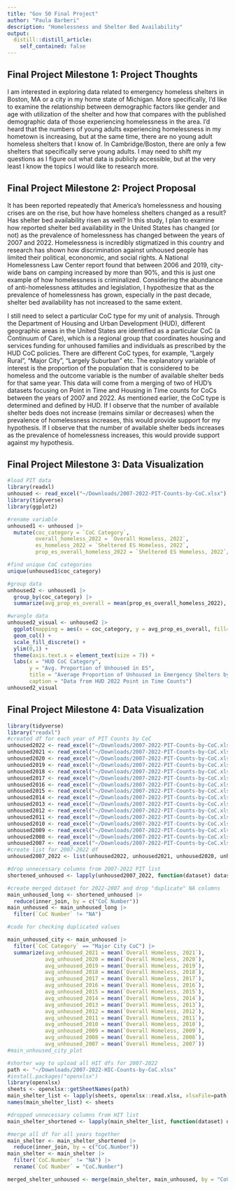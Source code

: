 ```yaml
---
title: "Gov 50 Final Project"
author: "Paula Barberi"
description: "Homelessness and Shelter Bed Availability"
output:
  distill::distill_article:
    self_contained: false
---
```




## Final Project Milestone 1: Project Thoughts

I am interested in exploring data related to emergency homeless shelters in Boston, MA or a city in my home state of Michigan. More specifically, I'd like to examine the relationship between demographic factors like gender and age with utilization of the shelter and how that compares with the published demographic data of those experiencing homelessness in the area. I'd heard that the numbers of young adults experiencing homelessness in my hometown is increasing, but at the same time, there are no young adult homeless shelters that I know of. In Cambridge/Boston, there are only a few shelters that specifically serve young adults. I may need to shift my questions as I figure out what data is publicly accessible, but at the very least I know the topics I would like to research more. 

## Final Project Milestone 2: Project Proposal

It has been reported repeatedly that America's homelessness and housing crises are on the rise, but how have homeless shelters changed as a result? Has shelter bed availability risen as well? In this study, I plan to examine how reported shelter bed availability in the United States has changed (or not) as the prevalence of homelessness has changed between the years of 2007 and 2022. Homelessness is incredibly stigmatized in this country and research has shown how discrimination against unhoused people has limited their political, econonomic, and social rights. A National Homelessness Law Center report found that between 2006 and 2019, city-wide bans on camping increased by more than 90%, and this is just one example of how homelessness is criminalized. Considering the abundance of anti-homelessness attitudes and legislation, I hypothesize that as the prevalence of homelessness has grown, especially in the past decade, shelter bed availability has not increased to the same extent. 

I still need to select a particular CoC type for my unit of analysis. Through the Department of Housing and Urban Development (HUD), different geographic areas in the United States are identified as a particular CoC (a Continuum of Care), which is a regional group that coordinates housing and services funding for unhoused families and individuals as prescribed by the HUD CoC policies. There are different CoC types, for example, "Largely Rural", "Major City", "Largely Suburban" etc. The explanatory variable of interest is the proportion of the population that is considered to be homeless and the outcome variable is the number of available shelter beds for that same year. This data will come from a merging of two of HUD's datasets focusing on Point in Time and Housing in Time counts for CoCs between the years of 2007 and 2022. As mentioned earlier, the CoC type is determined and defined by HUD. If I observe that the number of available shelter beds does not increase (remains similar or decreases) when the prevalence of homelessness increases, this would provide support for my hypothesis. If I observe that the number of available shelter beds increases as the prevalence of homelessness increases, this would provide support against my hypothesis. 

## Final Project Milestone 3: Data Visualization
```r
#load PIT data
library(readxl)
unhoused <- read_excel("~/Downloads/2007-2022-PIT-Counts-by-CoC.xlsx")
library(tidyverse)
library(ggplot2)
```



```r
#rename variable
unhoused1 <- unhoused |>
  mutate(coc_category = `CoC Category`,
         overall_homeless_2022 = `Overall Homeless, 2022`,
         es_homeless_2022 = `Sheltered ES Homeless, 2022`,
         prop_es_overall_homeless_2022 = `Sheltered ES Homeless, 2022`/`Overall Homeless, 2022`)

#find unique CoC categories
unique(unhoused1$coc_category)

#group data
unhoused2 <- unhoused1 |>
  group_by(coc_category) |>
  summarize(avg_prop_es_overall = mean(prop_es_overall_homeless_2022), na.rm = TRUE, na.omit(coc_category)) 

#wrangle data
unhoused2_visual <- unhoused2 |>
  ggplot(mapping = aes(x = coc_category, y = avg_prop_es_overall, fill=coc_category)) +
  geom_col() +
  scale_fill_discrete() +
  ylim(0,1) +
  theme(axis.text.x = element_text(size = 7)) +
  labs(x = "HUD CoC Category",
       y = "Avg. Proportion of Unhoused in ES",
       title = "Average Proportion of Unhoused in Emergency Shelters by CoC",
       caption = "Data from HUD 2022 Point in Time Counts")
unhoused2_visual
```

## Final Project Milestone 4: Data Visualization

```r
library(tidyverse)
library("readxl")
#created df for each year of PIT Counts by CoC
unhoused2022 <- read_excel("~/Downloads/2007-2022-PIT-Counts-by-CoC.xlsx", sheet = 1)
unhoused2021 <- read_excel("~/Downloads/2007-2022-PIT-Counts-by-CoC.xlsx", sheet = 2)
unhoused2020 <- read_excel("~/Downloads/2007-2022-PIT-Counts-by-CoC.xlsx", sheet = 3)
unhoused2019 <- read_excel("~/Downloads/2007-2022-PIT-Counts-by-CoC.xlsx", sheet = 4)
unhoused2018 <- read_excel("~/Downloads/2007-2022-PIT-Counts-by-CoC.xlsx", sheet = 5)
unhoused2017 <- read_excel("~/Downloads/2007-2022-PIT-Counts-by-CoC.xlsx", sheet = 6)
unhoused2016 <- read_excel("~/Downloads/2007-2022-PIT-Counts-by-CoC.xlsx", sheet = 7)
unhoused2015 <- read_excel("~/Downloads/2007-2022-PIT-Counts-by-CoC.xlsx", sheet = 8)
unhoused2014 <- read_excel("~/Downloads/2007-2022-PIT-Counts-by-CoC.xlsx", sheet = 9)
unhoused2013 <- read_excel("~/Downloads/2007-2022-PIT-Counts-by-CoC.xlsx", sheet = 10)
unhoused2012 <- read_excel("~/Downloads/2007-2022-PIT-Counts-by-CoC.xlsx", sheet = 11)
unhoused2011 <- read_excel("~/Downloads/2007-2022-PIT-Counts-by-CoC.xlsx", sheet = 12)
unhoused2010 <- read_excel("~/Downloads/2007-2022-PIT-Counts-by-CoC.xlsx", sheet = 13)
unhoused2009 <- read_excel("~/Downloads/2007-2022-PIT-Counts-by-CoC.xlsx", sheet = 14)
unhoused2008 <- read_excel("~/Downloads/2007-2022-PIT-Counts-by-CoC.xlsx", sheet = 15)
unhoused2007 <- read_excel("~/Downloads/2007-2022-PIT-Counts-by-CoC.xlsx", sheet = 16)
#create list for 2007-2022 df
unhoused2007_2022 <- list(unhoused2022, unhoused2021, unhoused2020, unhoused2019, unhoused2018, unhoused2017, unhoused2016, unhoused2015, unhoused2014, unhoused2013, unhoused2012, unhoused2011, unhoused2010, unhoused2009, unhoused2008, unhoused2007)
```

```r
#drop unnecessary columns from 2007-2022 PIT list 
shortened_unhoused <- lapply(unhoused2007_2022, function(dataset) dataset[, 1:3, drop = FALSE])

#create merged dataset for 2022-2007 and drop "duplicate" NA columns
main_unhoused_long <- shortened_unhoused |>
  reduce(inner_join, by = c("CoC Number"))
main_unhoused <- main_unhoused_long |>
  filter(`CoC Number` != "NA")

#code for checking duplicated values


```

```r
main_unhoused_city <- main_unhoused |>
  filter(`CoC Category` == "Major City CoC") |>
  summarize(avg_unhoused_2021 = mean(`Overall Homeless, 2021`),
            avg_unhoused_2020 = mean(`Overall Homeless, 2020`),
            avg_unhoused_2019 = mean(`Overall Homeless, 2019`),
            avg_unhoused_2018 = mean(`Overall Homeless, 2018`),
            avg_unhoused_2017 = mean(`Overall Homeless, 2017`),
            avg_unhoused_2016 = mean(`Overall Homeless, 2016`),
            avg_unhoused_2015 = mean(`Overall Homeless, 2015`),
            avg_unhoused_2014 = mean(`Overall Homeless, 2014`),
            avg_unhoused_2013 = mean(`Overall Homeless, 2013`),
            avg_unhoused_2012 = mean(`Overall Homeless, 2012`),
            avg_unhoused_2011 = mean(`Overall Homeless, 2011`),
            avg_unhoused_2010 = mean(`Overall Homeless, 2010`),
            avg_unhoused_2009 = mean(`Overall Homeless, 2009`),
            avg_unhoused_2008 = mean(`Overall Homeless, 2008`),
            avg_unhoused_2007 = mean(`Overall Homeless, 2007`)) 
#main_unhoused_city_plot
```



```r
#shorter way to upload all HIT dfs for 2007-2022
path <- "~/Downloads/2007-2022-HIC-Counts-by-CoC.xlsx"
#install.packages("openxlsx")
library(openxlsx)
sheets <- openxlsx::getSheetNames(path)
main_shelter_list <- lapply(sheets, openxlsx::read.xlsx, xlsxFile=path)
names(main_shelter_list) <- sheets
```

```r
#dropped unnecessary columns from HIT list
main_shelter_shortened <- lapply(main_shelter_list, function(dataset) dataset[, c(1,2,6,7,8), drop = FALSE])

#merge all df for all years together
main_shelter <- main_shelter_shortened |>
  reduce(inner_join, by = c("CoC.Number"))
main_shelter <- main_shelter |>
  filter(`CoC.Number` != "NA") |>
  rename(`CoC Number` = "CoC.Number")
```

```r
merged_shelter_unhoused <- merge(main_shelter, main_unhoused, by = "CoC Number", all = FALSE)
```

